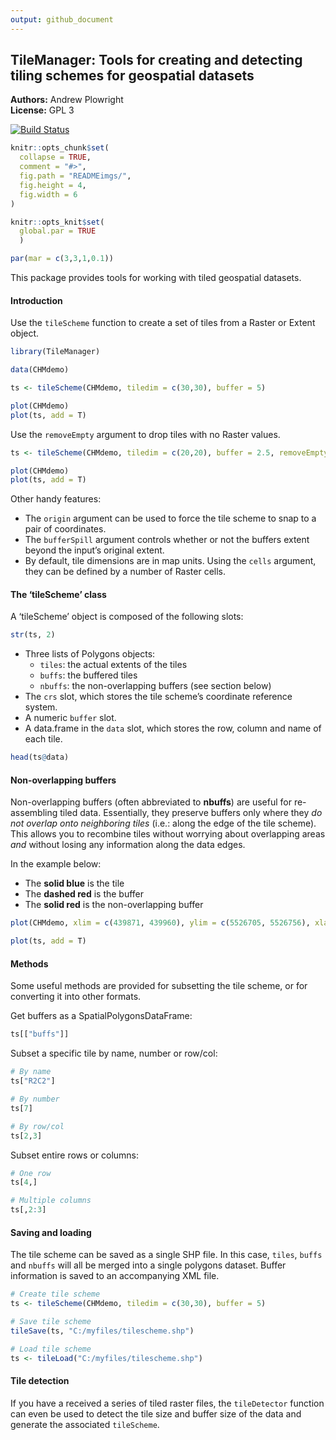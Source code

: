 ```yaml
---
output: github_document
---
```


<!-- README.md is generated from README.Rmd. Please edit that file -->

TileManager: Tools for creating and detecting tiling schemes for geospatial datasets
---------------

**Authors:** Andrew Plowright<br/>
**License:** GPL 3

[![Build Status](https://travis-ci.org/andrew-plowright/TileManager.svg?branch=master)](https://travis-ci.org/andrew-plowright/TileManager)

```r
knitr::opts_chunk$set(
  collapse = TRUE,
  comment = "#>",
  fig.path = "READMEimgs/",
  fig.height = 4,
  fig.width = 6
)

knitr::opts_knit$set(
  global.par = TRUE
  )
```

```r
par(mar = c(3,3,1,0.1))
```

This package provides tools for working with tiled geospatial datasets.

#### Introduction

Use the `tileScheme` function to create a set of tiles from a Raster or Extent object.
```r
library(TileManager)

data(CHMdemo)

ts <- tileScheme(CHMdemo, tiledim = c(30,30), buffer = 5)

plot(CHMdemo)
plot(ts, add = T)

```

Use the `removeEmpty` argument to drop tiles with no Raster values.
```r
ts <- tileScheme(CHMdemo, tiledim = c(20,20), buffer = 2.5, removeEmpty = TRUE)

plot(CHMdemo)
plot(ts, add = T)

```

Other handy features:

* The `origin` argument can be used to force the tile scheme to snap to a pair of coordinates.
* The `bufferSpill` argument controls whether or not the buffers extent beyond the input's original extent.
* By default, tile dimensions are in map units. Using the `cells` argument, they can be defined by a number of Raster cells.


#### The 'tileScheme' class

A 'tileScheme' object is composed of the following slots:
```r
str(ts, 2)
```

* Three lists of Polygons objects:
    + `tiles`: the actual extents of the tiles
    + `buffs`: the buffered tiles
    + `nbuffs`: the non-overlapping buffers (see section below)
* The `crs` slot, which stores the tile scheme's coordinate reference system.
* A numeric `buffer` slot.
* A data.frame in the `data` slot, which stores the row, column and name of each tile.
```r
head(ts@data)
```

#### Non-overlapping buffers

Non-overlapping buffers (often abbreviated to **nbuffs**) are useful for re-assembling tiled data. Essentially, they preserve buffers only where they _do not overlap onto neighboring tiles_ (i.e.: along the edge of the tile scheme). This allows you to recombine tiles without worrying about overlapping areas _and_ without losing any information along the data edges.

In the example below:

* The __solid blue__ is the tile
* The __dashed red__ is the buffer
* The __solid red__ is the non-overlapping buffer
```r
plot(CHMdemo, xlim = c(439871, 439960), ylim = c(5526705, 5526756), xlab = NA, ylab = NA, legend = FALSE)

plot(ts, add = T)
```

#### Methods

Some useful methods are provided for subsetting the tile scheme, or for converting it into other formats.

Get buffers as a SpatialPolygonsDataFrame:

```r
ts[["buffs"]]
```

Subset a specific tile by name, number or row/col:

```r
# By name
ts["R2C2"]

# By number
ts[7]

# By row/col
ts[2,3]
```

Subset entire rows or columns:

```r
# One row
ts[4,]

# Multiple columns
ts[,2:3]
```

#### Saving and loading

The tile scheme can be saved as a single SHP file. In this case, `tiles`, `buffs` and `nbuffs` will all be merged into a single polygons dataset. Buffer information is saved to an accompanying XML file.

```r
# Create tile scheme
ts <- tileScheme(CHMdemo, tiledim = c(30,30), buffer = 5)

# Save tile scheme
tileSave(ts, "C:/myfiles/tilescheme.shp")

# Load tile scheme
ts <- tileLoad("C:/myfiles/tilescheme.shp")
```


#### Tile detection

If you have a received a series of tiled raster files, the `tileDetector` function can even be used to detect the tile size and buffer size of the data and generate the associated `tileScheme`.
